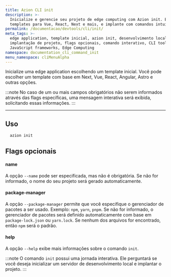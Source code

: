 ```yaml
---
title: Azion CLI init
description: >-
  Inicialize e gerencie seu projeto de edge computing com Azion init. Escolha
  templates para Vue, React, Next e mais, e implante com comandos intuitivos.
permalink: /documentacao/devtools/cli/init/
meta_tags: >-
  edge application, template inicial, azion init, desenvolvimento local,
  implantação de projeto, flags opcionais, comando interativo, CLI tools,
  JavaScript frameworks, Edge Computing
namespace: documentation_cli_command_init
menu_namespace: cliMenuAlpha
---
```


Inicialize uma edge application escolhendo um template inicial. Você pode escolher um template com base em Next, Vue, React, Angular, Astro e outras opções.

:::note
No caso de um ou mais campos obrigatórios não serem informados através das flags específicas, uma mensagem interativa será exibida, solicitando essas informações.
:::

---

## Uso

```sh
  azion init
```

## Flags opcionais

#### name

A opção `--name` pode ser especificada, mas não é obrigatória. Se não for informado, o nome do seu projeto será gerado automaticamente.

#### package-manager

A opção `--package-manager` permite que você especifique o gerenciador de pacotes a ser usado. Exemplo: `npm`, `yarn`, `pnpm`. Se não for informado, o gerenciador de pacotes será definido automaticamente com base em `package-lock.json` ou `yarn.lock`. Se nenhum dos arquivos for encontrado, então `npm` será o padrão.

#### help

A opção `--help` exibe mais informações sobre o comando `init`.

:::note 
O comando `init` possui uma jornada interativa. Ele perguntará se você deseja inicializar um servidor de desenvolvimento local e implantar o projeto.
:::
